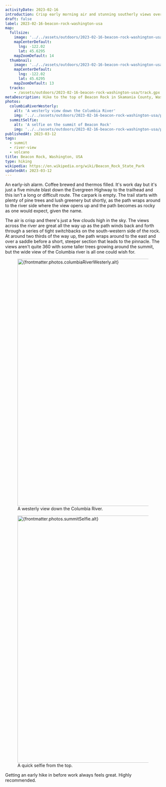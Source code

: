 ```yaml
---
activityDate: 2023-02-16
introduction: Crisp early morning air and stunning southerly views over the Columbia River.
draft: false
label: 2023-02-16-beacon-rock-washington-usa
map:
  fullsize:
    image: '../../assets/outdoors/2023-02-16-beacon-rock-washington-usa/map/fullsize.png'
    mapCenterDefault:
      lng: -122.02
      lat: 45.6295
    mapZoomDefault: 14
  thumbnail:
    image: '../../assets/outdoors/2023-02-16-beacon-rock-washington-usa/map/thumbnail.png'
    mapCenterDefault:
      lng: -122.02
      lat: 45.6295
    mapZoomDefault: 13
  tracks:
    - /assets/outdoors/2023-02-16-beacon-rock-washington-usa/track.gpx
metaDescription: Hike to the top of Beacon Rock in Skamania County, Washington with a route description, outdoor map, GPX track and selected photos.
photos:
  columbiaRiverWesterly:
    alt: 'A westerly view down the Columbia River'
    img: '../../assets/outdoors/2023-02-16-beacon-rock-washington-usa/photos/columbia-river-westerly.jpg'
  summitSelfie:
    alt: 'A selfie on the summit of Beacon Rock'
    img: '../../assets/outdoors/2023-02-16-beacon-rock-washington-usa/photos/summit-selfie.jpg'
publishedAt: 2023-03-12
tags:
  - summit
  - river-view
  - volcano
title: Beacon Rock, Washington, USA
type: hiking
wikipedia: https://en.wikipedia.org/wiki/Beacon_Rock_State_Park
updatedAt: 2023-03-12
---
```



An early-ish alarm. Coffee brewed and thermos filled. It's work day but it's just a five minute blast down the Evergreen Highway to the trailhead and this isn't a long or difficult route. The carpark is empty. The trail starts with plenty of pine trees and lush greenery but shortly, as the path wraps around to the river side where the view opens up and the path becomes as rocky as one would expect, given the name.

The air is crisp and there's just a few clouds high in the sky. The views across the river are great all the way up as the path winds back and forth through a series of tight switchbacks on the south-western side of the rock. At around two thirds of the way up, the path wraps around to the east and over a saddle before a short, steeper section that leads to the pinnacle. The views aren't quite 360 with some taller trees growing around the summit, but the wide view of the Columbia river is all one could wish for.

<figure class="lg:mx-32 object-contain">
  <Image
    src={columbiaRiverWesterlyImage}
    alt={frontmatter.photos.columbiaRiverWesterly.alt}
    class="rounded-lg drop-shadow lg:drop-shadow-lg"
    width="800"
  />
  <figcaption class="text-center text-sm italic">A westerly view down the Columbia River.</figcaption>
</figure>

<figure class="lg:mx-32 object-contain">
  <Image
    src={summitSelfieImage}
    alt={frontmatter.photos.summitSelfie.alt}
    class="rounded-lg drop-shadow lg:drop-shadow-lg"
    width="800"
  />
  <figcaption class="text-center text-sm italic">A quick selfie from the top.</figcaption>
</figure>

Getting an early hike in before work always feels great. Highly recommended.
